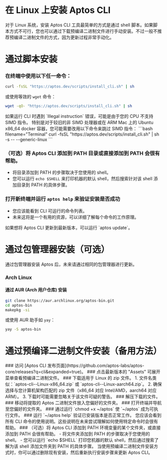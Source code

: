 
# 在 Linux 上安装 Aptos CLI

对于 Linux 系统，安装 Aptos CLI 工具最简单的方式是通过 shell 脚本。如果脚本方式不可行，您也可以通过下载预编译二进制文件进行手动安装。不过一般不推荐预编译二进制文件的方式，因为更新过程非常手动化。

# 通过脚本安装

<Steps>

### 在终端中使用以下任一命令：

   ```bash filename="Terminal"
   curl -fsSL "https://aptos.dev/scripts/install_cli.sh" | sh
   ```

   或使用等效的 `wget` 命令：

   ```bash filename="Terminal"
   wget -qO- "https://aptos.dev/scripts/install_cli.sh" | sh
   ```

   <Callout type="warning">
     如果运行 CLI 时遇到 `Illegal instruction` 错误，可能是由于您的 CPU 不支持 SIMD 指令。
     特别是对于较旧的非 SIMD 处理器或在 ARM Mac 上的 Ubuntu x86_64 docker 容器，您可能需要改用以下命令来跳过 SIMD 指令：
     ```bash filename="Terminal"
       curl -fsSL "https://aptos.dev/scripts/install_cli.sh" | sh -s -- --generic-linux
     ```
   </Callout>

### （可选）将 Aptos CLI 添加到 PATH 目录或直接添加到 PATH 会很有帮助。
   - 将目录添加到 PATH 的步骤取决于您使用的 shell。
   - 您可以运行 `echo $SHELL` 来打印机器的默认 shell，然后搜索针对该 shell 添加目录到 PATH 的具体步骤。
### 打开新终端并运行 `aptos help` 来验证安装是否成功
   - 您应该能看到 CLI 可运行的命令列表。
   - 未来这将是一个有用的资源，可以详细了解每个命令的工作原理。
</Steps>

<Callout type="info" emoji="ℹ️">
如果想将 Aptos CLI 更新到最新版本，可以运行 `aptos update`。
</Callout>

# 通过包管理器安装（可选）

<Callout type="info">
通过包管理器安装 Aptos 后，未来请通过相同的包管理器进行更新。
</Callout>

### Arch Linux
#### 通过 AUR (Arch 用户仓库) 安装
```bash filename="Terminal"
git clone https://aur.archlinux.org/aptos-bin.git
cd aptos-bin
makepkg -si
```
或使用 AUR 助手如 `yay`：
```bash filename="Terminal"
yay -S aptos-bin
```
# 通过预编译二进制文件安装（备用方法）

<Steps>
### 访问 [Aptos CLI 发布页面](https://github.com/aptos-labs/aptos-core/releases?q=cli&expanded=true)。
### 点击最新版本的 "Assets" 可展开菜单查看预编译二进制文件。
### 下载适用于 Linux 的 zip 文件。
   1. 文件名类似：`aptos-cli-<version>-Linux-x86_64.zip` 或 `aptos-cli-<version>-Linux-aarch64.zip`。
   2. 确保选择与您计算机架构匹配的 zip 文件（x86_64 对应 Intel/AMD，aarch64 对应 ARM）。
   3. 下载时可能需要忽略关于该文件可疑的警告。
### 解压下载的文件。
### 移动将提取的 Aptos 二进制文件放入您偏好的文件夹。
### 打开终端并导航至您偏好的文件夹。
### 通过运行 `chmod +x ~/aptos` 使 `~/aptos` 成为可执行文件。
### 运行 `~/aptos help` 验证已安装版本是否正常工作。
   您应该会看到所有 CLI 命令的使用说明。这些说明在未来尝试理解如何使用特定命令时会很有帮助。
### （可选）将 Aptos CLI 添加到 PATH 环境变量的某个文件夹，或直接添加到 PATH 会很有帮助。
   - 将文件夹添加到 PATH 的步骤取决于您使用的 shell。
   - 您可以运行 `echo $SHELL` 打印您机器的默认 shell，然后通过搜索了解为该 shell 添加文件夹到 PATH 的具体步骤。

</Steps>

<Callout type="info" emoji="ℹ️">
当使用预编译二进制文件安装方式时，你可以通过删除现有安装，然后重新执行安装步骤来更新 Aptos CLI。
</Callout>